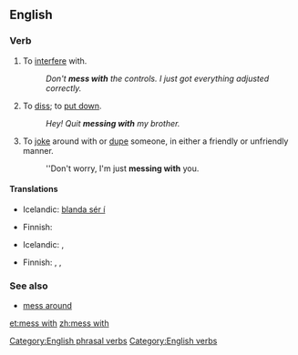 ==English==

===Verb===
{{infl|en|verb|head=[[to]] [[mess]] [[with]]}}

# {{idiomatic}} To [[interfere]] with.
#: ''Don't '''mess with''' the controls. I just got everything adjusted correctly.''
# {{idiomatic}} To [[diss]]; to [[put down]].
#: ''Hey! Quit '''messing with''' my brother.''
# {{idiomatic}} To [[joke]] around with or [[dupe]] someone, in either a friendly or unfriendly manner.
#: ''Don't worry, I'm just '''messing with''' you.

====Translations====
{{trans-top|to interfere with}}
* Icelandic: [[blanda sér í]]
{{trans-mid}}
{{trans-bottom}}

{{trans-top|to diss}}
* Finnish: {{t+|fi|parjata}}
{{trans-mid}}
* Icelandic: {{t+|is|abbast}}, {{t+|is|abbast upp á}}
{{trans-bottom}}

{{trans-top|to joke with}}
* Finnish: {{t+|fi|pelleillä}}, {{t+|fi|pilailla}}, {{t+|fi|vitsailla}}
{{trans-mid}}
{{trans-bottom}}

===See also===
* [[mess around]]

[[Category:English phrasal verbs]]
[[Category:English verbs]]

[[et:mess with]]
[[zh:mess with]]